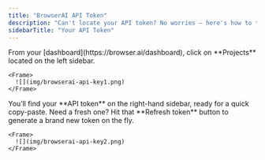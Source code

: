 ```yaml
---
title: "BrowserAI API Token"
description: "Can't locate your API token? No worries — here's how to track it down like a pro."
sidebarTitle: "Your API Token"
---
```


<Steps>
  <Step title="Open dashboard">
    From your [dashboard](https://browser.ai/dashboard), click on **Projects** located on the left sidebar.

    <Frame>
      ![](img/browserai-api-key1.png)
    </Frame>
  </Step>
  <Step title="Copy your Token">
    You’ll find your **API token** on the right-hand sidebar, ready for a quick copy-paste. Need a fresh one? Hit that **<Tooltip tip="Once you change it, the same key can't be used again">Refresh token</Tooltip>** button to generate a brand new token on the fly.

    <Frame>
      ![](img/browserai-api-key2.png)
    </Frame>
  </Step>
</Steps>